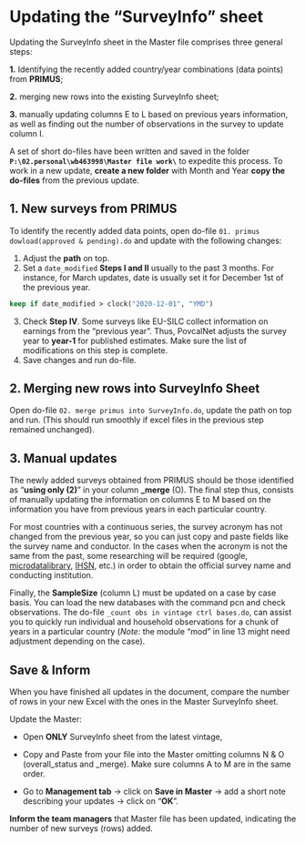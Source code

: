 # Updating the "SurveyInfo" sheet {#master-file}

Updating the SurveyInfo sheet in the Master file comprises three general steps:

**1.** Identifying the recently added country/year combinations (data points) from **PRIMUS**;

**2.** merging new rows into the existing SurveyInfo sheet;

**3.** manually updating columns E to L based on previous years information, as well as finding out the number of observations in the survey to update column I.

::: {.rmdbox .rmdtip}
A set of short do-files have been written and saved in the folder **`P:\02.personal\wb463998\Master file work\`** to expedite this process. To work in a new update, **create a new folder** with Month and Year **copy the do-files** from the previous update.
:::

## 1. New surveys from PRIMUS

To identify the recently added data points, open do-file `01. primus dowload(approved & pending).do` and update with the following changes:

1.  Adjust the **path** on top.
2.  Set a `date_modified` **Steps I and II** usually to the past 3 months. For instance, for March updates, date is usually set it for December 1st of the previous year.

```stata
keep if date_modified > clock("2020-12-01", "YMD")
```

3.  Check **Step IV**. Some surveys like EU-SILC collect information on earnings from the "previous year". Thus, PovcalNet adjusts the survey year to **year-1** for published estimates. Make sure the list of modifications on this step is complete.
4.  Save changes and run do-file.

## 2. Merging new rows into SurveyInfo Sheet

Open do-file `02. merge primus into SurveyInfo.do`, update the path on top and run. (This should run smoothly if excel files in the previous step remained unchanged).

## 3. Manual updates

The newly added surveys obtained from PRIMUS should be those identified as "**using only (2)**" in your column **\_merge** (O). The final step thus, consists of manually updating the information on columns E to M based on the information you have from previous years in each particular country.

For most countries with a continuous series, the survey acronym has not changed from the previous year, so you can just copy and paste fields like the survey name and conductor. In the cases when the acronym is not the same from the past, some researching will be required (google, [microdatalibrary](https://microdata.worldbank.org/index.php/catalog), [IHSN](https://www.ihsn.org/), etc.) in order to obtain the official survey name and conducting institution.

Finally, the **SampleSize** (column L) must be updated on a case by case basis. You can load the new databases with the command pcn and check observations. The do-file `_count obs in vintage ctrl bases.do`, can assist you to quickly run individual and household observations for a chunk of years in a particular country (*Note:* the module "mod" in line 13 might need adjustment depending on the case).

## Save & Inform

When you have finished all updates in the document, compare the number of rows in your new Excel with the ones in the Master SurveyInfo sheet.

Update the Master:

-   Open **ONLY** SurveyInfo sheet from the latest vintage,

-   Copy and Paste from your file into the Master omitting columns N & O (overall_status and \_merge). Make sure columns A to M are in the same order.

-   Go to **Management tab** -\> click on **Save in Master** -\> add a short note describing your updates -\> click on "**OK**".

**Inform the team managers** that Master file has been updated, indicating the number of new surveys (rows) added.
